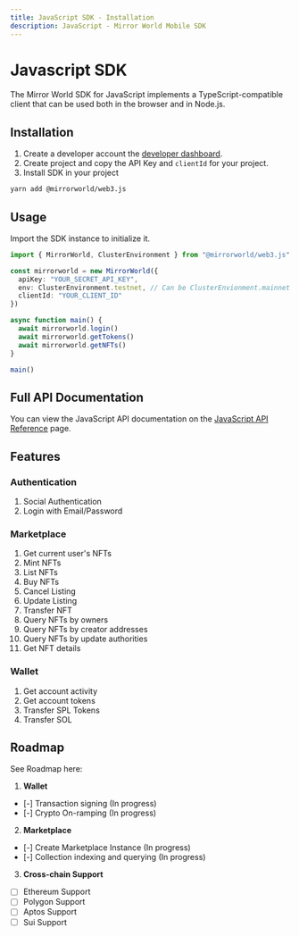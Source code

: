```yaml
---
title: JavaScript SDK - Installation
description: JavaScript - Mirror World Mobile SDK
---
```


# Javascript SDK

The Mirror World SDK for JavaScript implements a TypeScript-compatible client that can be used both
in the browser and in Node.js.

## Installation
1. Create a developer account the [developer dashboard](https://app.mirrorworld.fun).
2. Create project and copy the API Key and `clientId` for your project.
3. Install SDK in your project

```bash
yarn add @mirrorworld/web3.js
```

## Usage
Import the SDK instance to initialize it.

```ts
import { MirrorWorld, ClusterEnvironment } from "@mirrorworld/web3.js"

const mirrorworld = new MirrorWorld({
  apiKey: "YOUR_SECRET_API_KEY",
  env: ClusterEnvironment.testnet, // Can be ClusterEnvionment.mainnet for mainnet
  clientId: "YOUR_CLIENT_ID"
})

async function main() {
  await mirrorworld.login()
  await mirrorworld.getTokens()
  await mirrorworld.getNFTs()
}

main()
```

## Full API Documentation
You can view the JavaScript API documentation on the [JavaScript API Reference](/js/js-api) page.

## Features
### Authentication
1. Social Authentication
2. Login with Email/Password

### Marketplace
1. Get current user's NFTs
2. Mint NFTs
3. List NFTs
4. Buy NFTs
5. Cancel Listing
6. Update Listing
7. Transfer NFT
8. Query NFTs by owners
9. Query NFTs by creator addresses
10. Query NFTs by update authorities
11. Get NFT details

### Wallet
 1. Get account activity
 2. Get account tokens
 3. Transfer SPL Tokens
 4. Transfer SOL

## Roadmap
See Roadmap here:
1. **Wallet**
- [-] Transaction signing (In progress)
- [-] Crypto On-ramping (In progress)
2. **Marketplace**
- [-] Create Marketplace Instance (In progress)
- [-] Collection indexing and querying (In progress)
3. **Cross-chain Support**
- [ ] Ethereum Support
- [ ] Polygon Support
- [ ] Aptos Support
- [ ] Sui Support